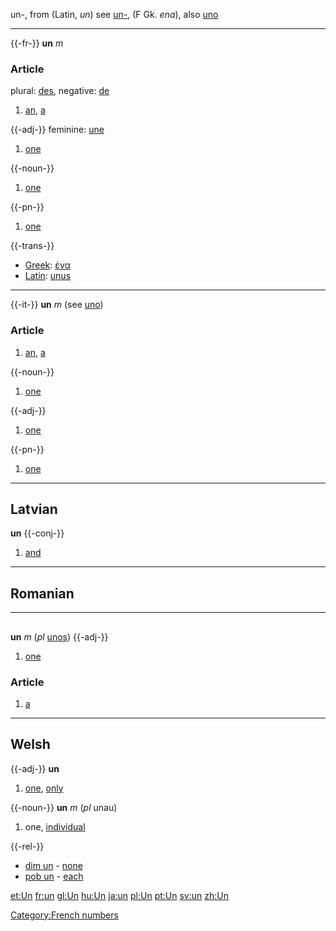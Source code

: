 un-, from (Latin, ''un'') see [[un-]], (F Gk. ''ena''), also [[uno]]

----

{{-fr-}}
'''un''' ''m''
===Article===
plural: [[des]], negative: [[de]]
# [[an]], [[a]]

{{-adj-}}
feminine: [[une]]
# [[one]]
{{-noun-}}
# [[one]]
{{-pn-}}
#[[one]]
{{-trans-}}
*[[Greek]]: [[ένα]]
*[[Latin]]: [[unus]]
----
{{-it-}}
'''un''' ''m'' (see [[uno]])
===Article===
# [[an]], [[a]]
{{-noun-}}
# [[one]]
{{-adj-}}
# [[one]]
{{-pn-}}
# [[one]]
----
==Latvian==
'''un'''
{{-conj-}}

# [[and]]

----

==Romanian==
----
=={{es}}==
'''un''' ''m'' (''pl'' [[unos]])
{{-adj-}}
# [[one]]
===Article===
# [[a]]
----
==Welsh==
{{-adj-}}
'''un'''
# [[one]], [[only]]
{{-noun-}}
'''un''' ''m'' (''pl'' unau)
# one, [[individual]]
{{-rel-}}
* [[dim un]] - [[none]]
* [[pob un]] - [[each]]
[[Category:French numbers]]
[[et:Un]]
[[fr:un]]
[[gl:Un]]
[[hu:Un]]
[[ja:un]]
[[pl:Un]]
[[pt:Un]]
[[sv:un]]
[[zh:Un]]